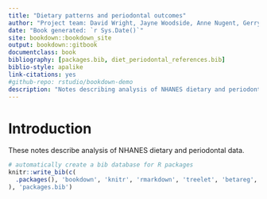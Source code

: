 ```yaml
--- 
title: "Dietary patterns and periodontal outcomes"
author: "Project team: David Wright, Jayne Woodside, Anne Nugent, Gerry McKenna"
date: "Book generated: `r Sys.Date()`"
site: bookdown::bookdown_site
output: bookdown::gitbook
documentclass: book
bibliography: [packages.bib, diet_periodontal_references.bib]
biblio-style: apalike
link-citations: yes
#github-repo: rstudio/bookdown-demo
description: "Notes describing analysis of NHANES dietary and periodontal data."
---
```


# Introduction

These notes describe analysis of NHANES dietary and periodontal data.

```r
# automatically create a bib database for R packages
knitr::write_bib(c(
  .packages(), 'bookdown', 'knitr', 'rmarkdown', 'treelet', 'betareg', 'quantreg', 'lqr', 'cdfquantreg'
), 'packages.bib')
```
